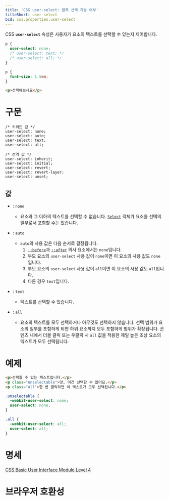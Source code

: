 ```yaml
---
title: 'CSS user-select: 블록 선택 가능 여부'
titleShort: user-select
bcd: css.properties.user-select
---
```


CSS **`user-select`** 속성은 사용자가 요소의 텍스트를 선택할 수 있는지 제어합니다.

```css hidden name=demo
p {
  user-select: none;
  /* user-select: text; */
  /* user-select: all; */
}
```

```css hidden name=demo filename=style
p {
  font-size: 1.5em;
}
```

```html hidden name=demo
<p>선택해보세요</p>
```

<LiveExample height={180} lang="css" name="demo" />

# 구문

```css-prop
/* 키워드 값 */
user-select: none;
user-select: auto;
user-select: text;
user-select: all;

/* 전역 값 */
user-select: inherit;
user-select: initial;
user-select: revert;
user-select: revert-layer;
user-select: unset;
```

## 값

- : `none`
  - 요소와 그 이하의 텍스트를 선택할 수 없습니다. [`Select`](https://developer.mozilla.org/en-US/docs/Web/API/Selection) 객체가 요소를 선택의 일부로서 포함할 수는 있습니다.
- : `auto`
  - `auto`의 사용 값은 다음 순서로 결정됩니다.
    1. [`::before`]과 [`::after`] 의사 요소에서는 `none`입니다.
    2. 부모 요소의 `user-select` 사용 값이 `none`이면 이 요소의 사용 값도 `none`입니다.
    3. 부모 요소의 `user-select` 사용 값이 `all`이면 이 요소의 사용 값도 `all`입니다.
    4. 다른 경우 `text`입니다.

- : `text`
  - 텍스트를 선택할 수 있습니다.
- : `all`
  - 요소의 텍스트를 모두 선택하거나 아무것도 선택하지 않습니다. 선택 범위가 요소의 일부를 포함하게 되면 하위 요소까지 모두 포함하게 범위가 확장됩니다. 콘텐츠 내에서 더블 클릭 또는 우클릭 시 `all` 값을 적용한 제일 높은 조상 요소의 텍스트가 모두 선택됩니다.

# 예제

```html hidden name=example
<p>선택할 수 있는 텍스트입니다.</p>
<p class="unselectable">앗, 이건 선택할 수 없어요.</p>
<p class="all">한 번 클릭하면 이 텍스트가 모두 선택됩니다.</p>
```

```css hidden name=example
.unselectable {
  -webkit-user-select: none;
  user-select: none;
}

.all {
  -webkit-user-select: all;
  user-select: all;
}
```

<LiveExample height={180} lang="css" name="example" />

# 명세

[CSS Basic User Interface Module Level 4](https://drafts.csswg.org/css-ui/#content-selection)

# 브라우저 호환성

<BrowserCompat data={props.bcd} />

[`::after`]: https://developer.mozilla.org/en-US/docs/Web/CSS/::after
[`::before`]: https://developer.mozilla.org/en-US/docs/Web/CSS/::before
